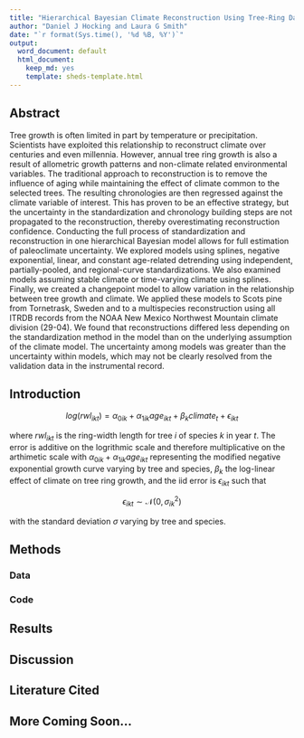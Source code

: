 ```yaml
---
title: "Hierarchical Bayesian Climate Reconstruction Using Tree-Ring Data"
author: "Daniel J Hocking and Laura G Smith"
date: "`r format(Sys.time(), '%d %B, %Y')`"
output:
  word_document: default
  html_document:
    keep_md: yes
    template: sheds-template.html
---
```


## Abstract

Tree growth is often limited in part by temperature or precipitation. Scientists have exploited this relationship to reconstruct climate over centuries and even millennia. However, annual tree ring growth is also a result of allometric growth patterns and non-climate related environmental variables. The traditional approach to reconstruction is to remove the influence of aging while maintaining the effect of climate common to the selected trees. The resulting chronologies are then regressed against the climate variable of interest. This has proven to be an effective strategy, but the uncertainty in the standardization and chronology building steps are not propagated to the reconstruction, thereby overestimating reconstruction confidence. Conducting the full process of standardization and reconstruction in one hierarchical Bayesian model allows for full estimation of paleoclimate uncertainty. We explored models using splines, negative exponential, linear, and constant age-related detrending using independent, partially-pooled, and regional-curve standardizations. We also examined models assuming stable climate or time-varying climate using splines. Finally, we created a changepoint model to allow variation in the relationship between tree growth and climate. We applied these models to Scots pine from Tornetrask, Sweden and to a multispecies reconstruction using all ITRDB records from the NOAA New Mexico Northwest Mountain climate division (29-04). We found that reconstructions differed less depending on the standardization method in the model than on the underlying assumption of the climate model. The uncertainty among models was greater than the uncertainty within models, which may not be clearly resolved from the validation data in the instrumental record.

## Introduction

$$
log(rwl_{ikt}) = \alpha_{0ik} + \alpha_{1ik}age_{ikt} + \beta_{k}climate_{t} + \epsilon_{ikt}
$$

where $rwl_{ikt}$ is the ring-width length for tree $i$ of species $k$ in year $t$. The error is additive on the logrithmic scale and therefore multiplicative on the arthimetic scale with $\alpha_{0ik} + \alpha_{1ik}age_{ikt}$ representing the modified negative exponential growth curve varying by tree and species, $\beta_{k}$ the log-linear effect of climate on tree ring growth, and the iid error is $\epsilon_{ikt}$ such that 

$$
\epsilon_{ikt} \sim \mathcal{N}(0, \sigma_{ik}^2)
$$

with the standard deviation $\sigma$ varying by tree and species.

## Methods

### Data

### Code

## Results

## Discussion

## Literature Cited

## More Coming Soon...
